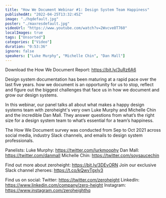 ```yaml
---
title: "How We Document Webinar #1: Design System Team Happiness"
publishedAt: "2022-04-25T13:32:45Z"
image: "./hqdefault.jpg"
poster: "./maxresdefault.jpg"
videoUrl: "https://www.youtube.com/watch?v=2Wvcve8T760"
localImages: true
tags: ["Unsorted"]
categories: ["Video"]
duration: "0:53:36"
ignore: false
speakers: ["Luke Murphy", "Michelle Chin", "Dan Mall"]
---
```


Download the How We Document Report: https://bit.ly/3uRz6A6

Design system documentation has been maturing at a rapid pace over the last five years. how we document is an opportunity for us to stop, reflect and figure out the biggest challenges that face us in how we document and grow our design systems.

In this webinar, our panel talks all about what makes a happy design systems team with zeroheight's very own Luke Murphy and Michelle Chin and the incredible Dan Mall. They answer questions from what’s the right size for a design system team to what’s essential for a team’s happiness.

The How We Document survey was conducted from Sep to Oct 2021 across social media, industry Slack channels, and emails to design system professionals.

Panelists:
Luke Murphy: https://twitter.com/lurkmoophy
Dan Mall: https://twitter.com/danmall
Michelle Chin: https://twitter.com/soysaucechin

Find out more about zeroheight: https://bit.ly/3DEvORN
Join our exclusive Slack channel zheroes: https://t.co/kQwvTgxly3

Find us on social:
Twitter: https://twitter.com/zeroheight
LinkedIn: https://www.linkedin.com/company/zero-height
Instagram: https://www.instagram.com/zeroheighthq
